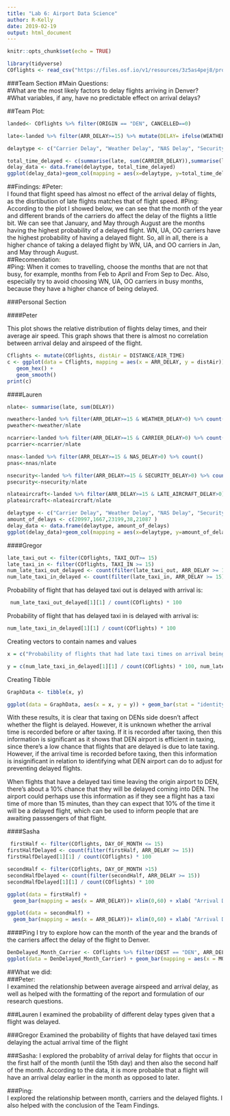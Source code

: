 ```yaml
---
title: "Lab 6: Airport Data Science"
author: R-Kelly
date: 2019-02-19
output: html_document
---
```


```r
knitr::opts_chunk$set(echo = TRUE)
```

```r
library(tidyverse)
COflights <- read_csv("https://files.osf.io/v1/resources/3z5as4pej8/providers/osfstorage/5a8ca28f57103100104584db")
```

###Team Section 
#Main Questions:  
#What are the most likely factors to delay flights arriving in Denver?   
#What variables, if any, have no predictable effect on arrival delays?   

##Team Plot:

```r

landed<- COflights %>% filter(ORIGIN == "DEN", CANCELLED==0)

late<-landed %>% filter(ARR_DELAY>=15) %>% mutate(DELAY= ifelse(WEATHER_DELAY != 0,1,0) + ifelse(NAS_DELAY != 0,1,0) + ifelse(SECURITY_DELAY != 0,1,0) + ifelse(CARRIER_DELAY != 0,1,0) + ifelse(LATE_AIRCRAFT_DELAY != 0,1,0))

delaytype <- c("Carrier Delay", "Weather Delay", "NAS Delay", "Security Delay", "Late Aircraft Delay")

total_time_delayed <- c(summarise(late, sum(CARRIER_DELAY)),summarise(late, sum(WEATHER_DELAY)),summarise(late, sum(NAS_DELAY)),summarise(late, sum(SECURITY_DELAY)),summarise(late, sum(LATE_AIRCRAFT_DELAY)) )
delay_data <- data.frame(delaytype, total_time_delayed)
ggplot(delay_data)+geom_col(mapping = aes(x=delaytype, y=total_time_delayed))
```

##Findings:
#Peter:  
I found that flight speed has almost no effect of the arrival delay of flights, as the disrtibution of late flights matches that of flight speed. 
#Ping:
According to the plot I showed below, we can see that the month of the year and different brands of the carriers do affect the delay of the flights a little bit. We can see that January, and May through August are the months having the highest probability of a delayed flight. WN, UA, OO carriers have the highest probability of having a delayed flight. So, all in all, there is a higher chance of taking a delayed flight by WN, UA, and OO carriers in Jan, and May through August.  
##Recomendation:  
#Ping:
When it comes to travelling, choose the months that are not that busy, for example, months from Feb to April and From Sep to Dec. Also, especially try to avoid choosing WN, UA, OO carriers in busy months, because they have a higher chance of being delayed.


###Personal Section

####Peter

This plot shows the relative distribution of flights delay times, and their average air speed. This graph shows that there is almost no correlation between arrival delay and airspeed of the flight. 
```r
Cflights <- mutate(COflights, distAir = DISTANCE/AIR_TIME)
c <- ggplot(data = Cflights, mapping = aes(x = ARR_DELAY, y = distAir)) +
   geom_hex() +
   geom_smooth()
print(c)
```


####Lauren

```r
nlate<- summarise(late, sum(DELAY))

nweather<-landed %>% filter(ARR_DELAY>=15 & WEATHER_DELAY>0) %>% count()
pweather<-nweather/nlate

ncarrier<-landed %>% filter(ARR_DELAY>=15 & CARRIER_DELAY>0) %>% count()
pcarrier<-ncarrier/nlate

nnas<-landed %>% filter(ARR_DELAY>=15 & NAS_DELAY>0) %>% count()
pnas<-nnas/nlate

nsecurity<-landed %>% filter(ARR_DELAY>=15 & SECURITY_DELAY>0) %>% count()
psecurity<-nsecurity/nlate

nlateaircraft<-landed %>% filter(ARR_DELAY>=15 & LATE_AIRCRAFT_DELAY>0) %>% count()
plateaircraft<-nlateaircraft/nlate
```

```r
delaytype <- c("Carrier Delay", "Weather Delay", "NAS Delay", "Security Delay", "Late Aircraft Delay")
amount_of_delays <- c(20997,1667,23199,38,21087 )
delay_data <- data.frame(delaytype, amount_of_delays)
ggplot(delay_data)+geom_col(mapping = aes(x=delaytype, y=amount_of_delays))
```


####Gregor

```r
late_taxi_out <- filter(COflights, TAXI_OUT>= 15)
late_taxi_in <- filter(COflights, TAXI_IN >= 15)
num_late_taxi_out_delayed <- count(filter(late_taxi_out, ARR_DELAY >= 15))
num_late_taxi_in_delayed <- count(filter(late_taxi_in, ARR_DELAY >= 15))
```

Probability of flight that has delayed taxi out is delayed with arrival is:
```r
 num_late_taxi_out_delayed[1][1] / count(COflights) * 100
```

Probability of flight that has delayed taxi in is delayed with arrival is:
```r
num_late_taxi_in_delayed[1][1] / count(COflights) * 100
```

Creating vectors to contain names and values
```r
x = c("Probability of flights that had late taxi times on arrival being delayed", "Probability of flights that had late taxi times on departure being delayed")

y = c(num_late_taxi_in_delayed[1][1] / count(COflights) * 100, num_late_taxi_out_delayed[1][1] / count(COflights)*100)
```

Creating Tibble

```r
GraphData <- tibble(x, y)
```


```r
ggplot(data = GraphData, aes(x = x, y = y)) + geom_bar(stat = "identity") + coord_flip() + ylab("Percentage") + xlab("Type of taxi delay")
```



With these results, it is clear that taxing on DENs side doesn't affect whether the flight is delayed. However, it is unknown whether the arrival time is recorded before or after taxing. If it is recorded after taxing, then this information is significant as it shows that DEN airport is efficient in taxing, since there's a low chance that flights that are delayed is due to late taxing. However, if the arrival time is recorded before taxing, then this information is insignificant in relation to identifying what DEN airport can do to adjust for preventing delayed flights. 

When flights that have a delayed taxi time leaving the origin airport to DEN, there's about a 10% chance that they will be delayed coming into DEN. The airport could perhaps use this information as if they see a flight has a taxi time of more than 15 minutes, than they can expect that 10% of the time it will be a delayed flight, which can be used to inform people that are awaiting passsengers of that flight. 



####Sasha

```r
 firstHalf <- filter(COflights, DAY_OF_MONTH <= 15)
firstHalfDelayed <- count(filter(firstHalf, ARR_DELAY >= 15))
firstHalfDelayed[1][1] / count(COflights) * 100
```
```r
secondHalf <- filter(COflights, DAY_OF_MONTH >15)
secondHalfDelayed <- count(filter(secondHalf, ARR_DELAY >= 15))
secondHalfDelayed[1][1] / count(COflights) * 100

ggplot(data = firstHalf) + 
  geom_bar(mapping = aes(x = ARR_DELAY))+ xlim(0,60) + xlab( "Arrival Delay")

ggplot(data = secondHalf) + 
  geom_bar(mapping = aes(x = ARR_DELAY))+ xlim(0,60) + xlab( "Arrival Delay")
```





####Ping
I try to explore how can the month of the year and the brands of the carriers affect the delay of the flight to Denver.

```r

DenDelayed_Month_Carrier <- COflights %>% filter(DEST == "DEN", ARR_DELAY >= 15) %>% select(YEAR, MONTH, CARRIER, ARR_DELAY)
ggplot(data = DenDelayed_Month_Carrier) + geom_bar(mapping = aes(x = MONTH, fill = CARRIER)) + xlim(0,13)

```

##What we did:  
###Peter:  
I examined the relationship between average airspeed and arrival delay, as well as helped with the formatting of the report and formulation of our research questions. 

###Lauren
I examined the probability of different delay types given that a flight was delayed. 

###Gregor
Examined the probability of flights that have delayed taxi times delaying the actual arrival time of the flight


###Sasha:
I explored the probablity of arrival delay for flights that occur in the first half of the month (until the 15th day) and then also the second half of the month. 
According to the data, it is more probable that a flight will have an arrival delay earlier in the month as opposed to later.

###Ping:  
I explored the relationship between month, carriers and the delayed flights. I also helped with the conclusion of the Team Findings. 



